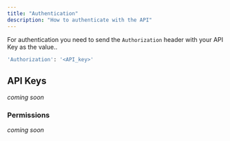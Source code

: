 ```yaml
---
title: "Authentication"
description: "How to authenticate with the API"
---
```


For authentication you need to send the `Authorization` header with your API Key as the value..

```bash
'Authorization': '<API_key>'
```

## API Keys

_coming soon_

### Permissions

_coming soon_
